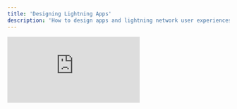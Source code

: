 ```yaml
---
title: 'Designing Lightning Apps'
description: 'How to design apps and lightning network user experiences.'
---
```


<iframe
  className="w-full aspect-video rounded-lg"
  src="https://www.youtube.com/embed/3lALFgP2cu0"
  title="YouTube video player"
  frameborder="0"
  allow="accelerometer; autoplay; clipboard-write; encrypted-media; gyroscope; picture-in-picture"
  allowfullscreen
></iframe>